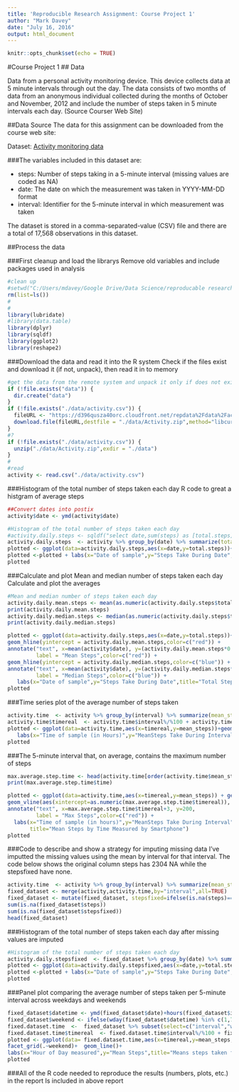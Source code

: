 ```yaml
---
title: 'Reproducible Research Assignment: Course Project 1'
author: "Mark Davey"
date: "July 16, 2016"
output: html_document
---
```


```r
knitr::opts_chunk$set(echo = TRUE)
```

#Course Project 1
## Data

Data from a personal activity monitoring device. This device collects data at 5 minute intervals through out the day. The data consists of two months of data from an anonymous individual collected during the months of October and November, 2012 and include the number of steps taken in 5 minute intervals each day. (Source Courser Web Site)

##Data Source
The data for this assignment can be downloaded from the course web site:

Dataset: [Activity monitoring data]( https://d396qusza40orc.cloudfront.net/repdata%2Fdata%2Factivity.zip)

###The variables included in this dataset are:

* steps: Number of steps taking in a 5-minute interval (missing values are coded as NA)
* date: The date on which the measurement was taken in YYYY-MM-DD format
* interval: Identifier for the 5-minute interval in which measurement was taken

The dataset is stored in a comma-separated-value (CSV) file and there are a total of 17,568 observations in this dataset.

##Process the data

###First cleanup and load the librarys
Remove old variables and include packages used in analysis
```r
#clean up
#setwd("C:/Users/mdavey/Google Drive/Data Science/reproducable research/Week 2")
rm(list=ls())
#
#
library(lubridate)
#library(data.table)
library(dplyr)
library(sqldf)
library(ggplot2)
library(reshape2)
```

###Download the data and read it into the R system
Check if the files exist and download it (if not, unpack), then read it in to memory
```r

#get the data from the remote system and unpack it only if does not exist
if (!file.exists("data")) {
  dir.create("data")
}
if (!file.exists("./data/activity.csv")) {
  fileURL <- "https://d396qusza40orc.cloudfront.net/repdata%2Fdata%2Factivity.zip"
  download.file(fileURL,destfile = "./data/Activity.zip",method="libcurl")
}
#?
if (!file.exists("./data/activity.csv")) {
  unzip("./data/Activity.zip",exdir = "./data")
}
#
#read 
activity <- read.csv("./data/activity.csv")
```

###Histogram of the total number of steps taken each day
R code to great a histgram of average steps
```r
##Convert dates into postix
activity$date <- ymd(activity$date)

#Histogram of the total number of steps taken each day
#activity.daily.steps <- sqldf("select date,sum(steps) as [total.steps] from activity group by date order by date")
activity.daily.steps  <- activity %>% group_by(date) %>% summarize(total.steps=sum(steps,na.rm=TRUE))
plotted <- ggplot(data=activity.daily.steps,aes(x=date,y=total.steps))+geom_bar(stat="identity") 
plotted <-plotted + labs(x="Date of sample",y="Steps Take During Date",title="Total Steps Measured by Smartphone")
plotted
```


###Calculate and plot Mean and median number of steps taken each day
Calculate and plot the averages
```r
#Mean and median number of steps taken each day
activity.daily.mean.steps <- mean(as.numeric(activity.daily.steps$total.steps),na.rm=TRUE)
print(activity.daily.mean.steps)
activity.daily.median.steps <- median(as.numeric(activity.daily.steps$total.steps),na.rm=TRUE)
print(activity.daily.median.steps)

plotted <- ggplot(data=activity.daily.steps,aes(x=date,y=total.steps))+geom_bar(stat="identity") +
geom_hline(yintercept = activity.daily.mean.steps,color=c("red")) +
annotate("text", x=mean(activity$date), y=(activity.daily.mean.steps*0.9), 
         label = "Mean Steps",color=c("red")) +
geom_hline(yintercept = activity.daily.median.steps,color=c("blue")) +
annotate("text", x=mean(activity$date), y=(activity.daily.median.steps*1.1), 
         label = "Median Steps",color=c("blue")) +
   labs(x="Date of sample",y="Steps Take During Date",title="Total Steps Measured by Smartphone")
plotted
```

###Time series plot of the average number of steps taken
```r
activity.time  <- activity %>% group_by(interval) %>% summarize(mean_steps=mean(steps,na.rm=TRUE))
activity.time$timereal  <- activity.time$interval%/%100 + activity.time$interval%%100/60 
plotted <- ggplot(data=activity.time,aes(x=timereal,y=mean_steps))+geom_line() +
   labs(x="Time of sample (in Hours)",y="MeanSteps Take During Interval",title="Mean Steps by Time Measured by Smartphone")
plotted
```
###The 5-minute interval that, on average, contains the maximum number of steps
```r
max.average.step.time <- head(activity.time[order(activity.time$mean_steps,decreasing = TRUE),],1)
print(max.average.step.time$time)
```
```r
plotted <- ggplot(data=activity.time,aes(x=timereal,y=mean_steps)) + geom_line(stat="identity")+
geom_vline(aes(xintercept=as.numeric(max.average.step.time$timereal)), color="red", na.rm=TRUE) +
annotate("text", x=max.average.step.time$timereal+3, y=200, 
         label = "Max Steps",color=c("red")) +
  labs(x="Time of sample (in hours)",y="MeanSteps Take During Interval",
       title="Mean Steps by Time Measured by Smartphone")
plotted
```

###Code to describe and show a strategy for imputing missing data
I've imputted the missing values using the mean by interval for that interval. The code below shows the original column steps has 2304 NA while the stepsfixed have none.
```r
activity.time  <- activity %>% group_by(interval) %>% summarize(mean_steps=mean(steps,na.rm=TRUE))
fixed_dataset <- merge(activity,activity.time,by="interval",all=TRUE)
fixed_dataset <- mutate(fixed_dataset, stepsfixed=ifelse(is.na(steps)==TRUE,mean_steps,steps))
sum(is.na(fixed_dataset$steps))
sum(is.na(fixed_dataset$stepsfixed))
head(fixed_dataset)
```
###Histogram of the total number of steps taken each day after missing values are imputed
```r
#Histogram of the total number of steps taken each day
activity.daily.stepsfixed  <- fixed_dataset %>% group_by(date) %>% summarize(total.steps=sum(stepsfixed,na.rm=TRUE))
plotted <- ggplot(data=activity.daily.stepsfixed,aes(x=date,y=total.steps))+geom_bar(stat="identity") 
plotted <-plotted + labs(x="Date of sample",y="Steps Take During Date",title="Total Steps Measured by Smartphone")
plotted
```

###Panel plot comparing the average number of steps taken per 5-minute interval across weekdays and weekends
```r
fixed_dataset$datetime <- ymd(fixed_dataset$date)+hours(fixed_dataset$interval%/%100)+minutes(fixed_dataset$interval%%100)
fixed_dataset$weekend <- ifelse(wday(fixed_dataset$datetime) %in% c(1,7),"Weekend","Week Day")
fixed.dataset.time  <-  fixed_dataset %>% subset(select=c("interval","weekend","stepsfixed"))  %>%group_by(interval,weekend) %>% summarize(mean_steps=mean(stepsfixed,na.rm=TRUE))
fixed.dataset.time$timereal  <- fixed.dataset.time$interval%/%100 + fixed.dataset.time$interval%%100/60 
plotted <- ggplot(data= fixed.dataset.time,aes(x=timereal,y=mean_steps,group=weekend,color=weekend))+
facet_grid(.~weekend)+  geom_line()+
labs(x="Hour of Day measured",y="Mean Steps",title="Means steps taken for 5 minute intervals during day")
plotted
```

###All of the R code needed to reproduce the results (numbers, plots, etc.) in the report
Is included in above report
